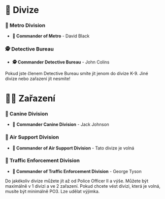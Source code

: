 
# 🔮 Divize

### 🥷 Metro Division

- **🥷 Commander of Metro** - David Black

### 🕵️ Detective Bureau

- **🕵️ Commander Detective Bureau** - John Colins

<Callout type="info" emoji="ℹ️">
  Pokud jste členem Detective Bureau smíte jít jenom do divize K-9. Jiné divize
  nebo zařazení jít nesmíte!
</Callout>

# 🧑‍🔬 Zařazení

### 🦮 Canine Division

- 🦮 **Commander Canine Division** - Jack Johnson

### 🚁 Air Support Division

- **🚁 Commander of Air Support Division** - Tato divize je volná

### 🦺 Traffic Enforcement Division

- **🦺 Commander of Traffic Enforcement Division** - George Tyson

<Callout type="info" emoji="ℹ️">
  Do jakékoliv divize můžete jít až od Police Officer II a výše. Můžete být
  maximálně v 1 divizi a ve 2 zařazení. Pokud chcete vést divizi, která je
  volná, musíte být minimálně PO3. Lze udělat výjimka.
</Callout>

